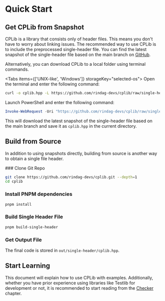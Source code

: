 
# Quick Start

## Get CPLib from Snapshot

CPLib is a library that consists only of header files. This means you don't have to worry about linking issues. The recommended way to use CPLib is to include the preprocessed single-header file. You can find the latest snapshot of the single-header file based on the main branch on [GitHub](https://github.com/rindag-devs/cplib/blob/single-header-snapshot/cplib.hpp).

Alternatively, you can download CPLib to a local folder using terminal commands.

<Tabs items={['UNIX-like', 'Windows']} storageKey="selected-os">
<Tab>
Open the terminal and enter the following command:

```bash
curl -o cplib.hpp -L https://github.com/rindag-devs/cplib/raw/single-header-snapshot/cplib.hpp
```
</Tab>
<Tab>
Launch PowerShell and enter the following command:

```powershell
Invoke-WebRequest -Uri "https://github.com/rindag-devs/cplib/raw/single-header-snapshot/cplib.hpp" -OutFile "cplib.hpp"
```
</Tab>
</Tabs>

This will download the latest snapshot of the single-header file based on the main branch and save it as `cplib.hpp` in the current directory.

## Build from Source

In addition to using snapshots directly, building from source is another way to obtain a single file header.

<Steps>
### Clone Git Repo

```bash
git clone https://github.com/rindag-devs/cplib.git --depth=1
cd cplib
```

### Install PNPM dependencies

```bash
pnpm install
```

### Build Single Header File

```bash
pnpm build-single-header
```

### Get Output File

The final code is stored in `out/single-header/cplib.hpp`.
</Steps>

## Start Learning

This document will explain how to use CPLib with examples. Additionally, whether you have prior experience using libraries like Testlib for development or not, it is recommended to start reading from the [Checker](/user-guide/basics/checker) chapter.
